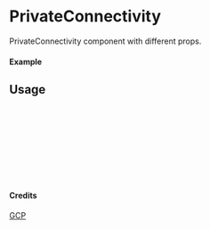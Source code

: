 
<Meta of={PrivateConnectivity} title="GCP/PrivateConnectivity" />

# PrivateConnectivity

PrivateConnectivity component with different props.

#### Example

<Canvas of={PrivateConnectivity.Primary} />

## Usage

```ts
import { PrivateConnectivity } from "yadl-ui";

const Example = () => {
  return (
      <PrivateConnectivity />
  );
};

export default Example;
```

#### Credits
[GCP](https://cloud.google.com/icons)
